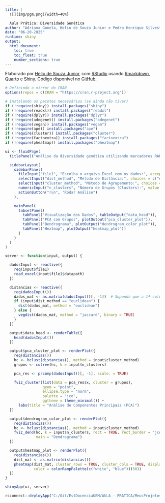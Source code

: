 ```yaml
---
title: |
  ![](img/pgm.png){width=40%}

  Aula Prática: Diversidade Genética
author: "Adriana Gonela, Helio de Souza Junior e Pedro Henrique Silvestre Duhatschek"
date: "06-20-2025"
runtime: shiny
output:
  html_document:
    toc: true
    toc_float: true
    number_sections: true
---
```


Elaborado por [Helio de Souza Junior](https://github.com/Helioszjr), com
[RStudio](https://posit.co/download/rstudio-desktop) usando
[Rmarkdown](https://rmarkdown.rstudio.com/index.html),
[Quarto](https://quarto.org/docs/guide/) e
[Shiny](https://shiny.posit.co/). Código disponível no
[GitHub](https://github.com/Helioszjr).

```r
# Definindo o mirror do CRAN
options(repos = c(CRAN = "https://cran.r-project.org"))

# Instalando os pacotes necessários (se ainda não tiver)
if (!require(shiny)) install.packages("shiny")
if (!require(readxl)) install.packages("readxl")
if (!require(dplyr)) install.packages("dplyr")
if (!require(adegenet)) install.packages("adegenet")
if (!require(vegan)) install.packages("vegan")
if (!require(ape)) install.packages("ape")
if (!require(cluster)) install.packages("cluster")
if (!require(factoextra)) install.packages("factoextra")
if (!require(pheatmap)) install.packages("pheatmap")

```

```r
ui <- fluidPage(
  titlePanel("Análise da diversidade genética utilizando marcadores RAPD e SSR"),

  sidebarLayout(
    sidebarPanel(
      fileInput("file1", "Escolha o arquivo Excel com os dados:", accept = ".xlsx"),
      selectInput("dist_method", "Método de Distância:", choices = c("euclidean", "jaccard")),
      selectInput("cluster_method", "Método de Agrupamento:", choices = c("average", "single", "complete")),
      numericInput("n_clusters", "Número de Grupos (Clusters):", value = 3, min = 2, max = 10),
      actionButton("run", "Rodar Análise")
    ),

    mainPanel(
      tabsetPanel(
        tabPanel("Visualização dos Dados", tableOutput("data_head")),
        tabPanel("PCA com Grupos", plotOutput("pca_cluster_plot")),
        tabPanel("Dendrograma", plotOutput("dendrogram_color_plot")),
        tabPanel("Heatmap", plotOutput("heatmap_plot"))
      )
    )
  )
)

server <- function(input, output) {

  dadosInput <- reactive({
    req(input$file1)
    read_excel(input$file1$datapath)
  })

  distancias <- reactive({
    req(dadosInput())
    dados_mat <- as.matrix(dadosInput()[, -1])  # Supondo que a 1ª coluna seja ID
    if (input$dist_method == "euclidean") {
      dist(dados_mat, method = "euclidean")
    } else {
      vegdist(dados_mat, method = "jaccard", binary = TRUE)
    }
  })

  output$data_head <- renderTable({
    head(dadosInput())
  })

  output$pca_cluster_plot <- renderPlot({
    req(distancias())
    hc <- hclust(distancias(), method = input$cluster_method)
    grupos <- cutree(hc, k = input$n_clusters)

    pca_res <- prcomp(dadosInput()[, -1], scale. = TRUE)

    fviz_cluster(list(data = pca_res$x, cluster = grupos),
                 geom = "point",
                 ellipse.type = "norm",
                 palette = "jco",
                 ggtheme = theme_minimal()) +
      labs(title = "Análise de Componentes Principais (PCA)")
  })

  output$dendrogram_color_plot <- renderPlot({
    req(distancias())
    hc <- hclust(distancias(), method = input$cluster_method)
    fviz_dend(hc, k = input$n_clusters, rect = TRUE, rect_border = "jco", rect_fill = TRUE,
              main = "Dendrograma")
  })

  output$heatmap_plot <- renderPlot({
    req(distancias())
    dist_mat <- as.matrix(distancias())
    pheatmap(dist_mat, cluster_rows = TRUE, cluster_cols = TRUE, display_numbers = TRUE,
             color = colorRampPalette(c("white", "blue"))(50))
  })
}

shinyApp(ui, server)
```

```r
rsconnect::deployApp("C:/Git/EstDocenciaUEM/AULA - PRATICA/MeusProjetos/Shiny.Rmd")
```
